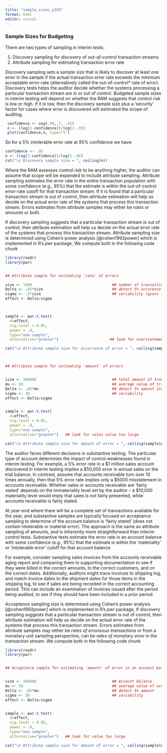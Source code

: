 ```yaml
---
title: "sample_sizes_p103"
format: html
editor: visual
---
```


### Sample Sizes for Budgeting

There are two types of sampling in interim tests: 
 
 1. Discovery sampling for discovery of *out-of-control* transaction streams
 2. Attribute sampling for estimating transaction error rate

Discovery sampling sets a sample size that is likely to discover at least one error in the sample if the actual transaction error rate exceeds the minimum acceptable error-rate (alternatively called the out-of-control* rate of error).  Discovery tests helps the auditor decide whether the systems processing a particular transaction stream are in or out of control.  Budgeted sample sizes in interim testing will depend on whether the RAM suggests that control risk is low or high.  If it is low, then the discovery sample size plus a 'security' factor for cases where error is discovered will estimated the scope of auditing.  

```r

 confidence <- seq(.99,.7,-.01)
 n <- (log(1-confidence))/log(1-.05)
 plot(confidence,n, type="l")

```

So for a 5% intolerable error rate at 95% confidence we have:

```r

confidence <- .95
n <- (log(1-confidence))/log(1-.05)
cat("\n Discovery sample size = ", ceiling(n))

```


Where the RAM assesses control risk to be anything higher, the auditor can assume that scope will be expanded to include attribute sampling.   Attribute sampling estimates the error rate in the entire transaction population with some confidence (e.g., 95%) that the estimate is within the out-of-control error-rate cutoff for that transaction stream.  If it is found that a particular transaction stream is out of control, then attribute estimation will help us decide on the actual error rate of the systems that process this transaction stream.  Errors estimates from attribute samples may either be *rates* or *amounts* or both.  

 If discovery sampling suggests that a particular transaction stream is out of control, then attribute estimation will help us decide on the actual error rate of the systems that process this transaction stream. Attribute sampling size is determined using Cohen's power analysis [@cohen1992power] which is implemented in R's *pwr* package,  We compute both in the following code chunk  



```r

library(readr)
library(pwr)


## Attribute sample for estimating 'rate' of errors

size <- 1000                                    ## number of transactions
Delta <- .05*size                               ## detect 5% occurence error 
sigma <- .3*size                                ## variability (guess ~1/3 rd) 
effect <- Delta/sigma



sample <- pwr.t.test(
  d=effect, 
  sig.level = 0.05, 
  power = .8,
  type="one.sample", 
  alternative="greater")                       ## look for overstatement of earnings

cat("\n Attribute sample size for occurrence of error = ", ceiling(sample$n))



## Attribute sample for estimating 'amount' of errors


size <- 100000                                  ## total amount of transactions
mu <- 50                                        ## average value of transaction
Delta <- .05*mu                                 ## detect 5% amount intolerrable error 
sigma <- 30                                     ## variability  
effect <- Delta/sigma


sample <- pwr.t.test(
  d=effect, 
  sig.level = 0.05, 
  power = .8,
  type="one.sample", 
  alternative="greater")   ## look for sales value too large

cat("\n Attribute sample size for amount of error = ", ceiling(sample$n))

```


The auditor faces different decisions in substantive testing.  The particular type of account determines the impact of control weaknesses found in interim testing.  For example, a 5\% error rate in a \$1 million sales account discovered in interim testing implies a \$50,000 error in annual sales on the trial balance.  In contrast, assume that accounts receivable turn over 10 times annually, then that 5\% error rate implies only a \$5000 misstatement in accounts receivable. Whether sales or accounts receivable are 'fairly stated' depends on the immateriality level set by the auditor -- a \$10,000 materiality level would imply that sales is not fairly presented, while accounts receivable is fairly stated.

At year-end where there will be a complete set of transactions available for the year, and substantive samples are typically focused on acceptance sampling to determine of the account balance is 'fairly stated' (does not contain intolerable or material error).   The approach is the same as attribute sampling of amounts, and is inherently more straightforward than interim control tests.  Substantive tests estimate the error rate in an account balance with some confidence (e.g., 95%) that the estimate is within the 'materiality' or 'intolerable error' cutoff for that account balance  

For example, consider sampling sales invoices from the accounts receivable aging report and comparing them to supporting documentation to see if they were billed in the correct amounts, to the correct customers, and on the correct dates. Additionally, auditors might trace invoices to shipping log, and match invoice dates to the shipment dates for those items in the shipping log, to see if sales are being recorded in the correct accounting period. This can include an examination of invoices issued after the period being audited, to see if they should have been included in a prior period.

Acceptance sampling size is determined using Cohen's power analysis [@cohen1992power] which is implemented in R's *pwr* package, If discovery sampling suggests that a particular transaction stream is out of control, then attribute estimation will help us decide on the actual error rate of the systems that process this transaction stream.  Errors estimates from attribute samples may either be *rates of erroneous transactions* or from a monetary unit sampling perspective, can be *rates of monetary error in the transaction stream*.  We compute both in the following code chunk  


```r

library(readr)
library(pwr)


## Acceptance sample for estimating 'amount' of error in an account balance


size <- 100000                                  ## Account balance
mu <- 50                                        ## average value of account transaction
Delta <- .05*mu                                 ## detect 5% amount  
sigma <- 30                                     ## variability  
effect <- Delta/sigma


sample <- pwr.t.test(
  d=effect, 
  sig.level = 0.05, 
  power = .8,
  type="one.sample", 
  alternative="greater")   ## look for value too large

cat("\n Attribute sample size for amount of error = ", ceiling(sample$n))

```

